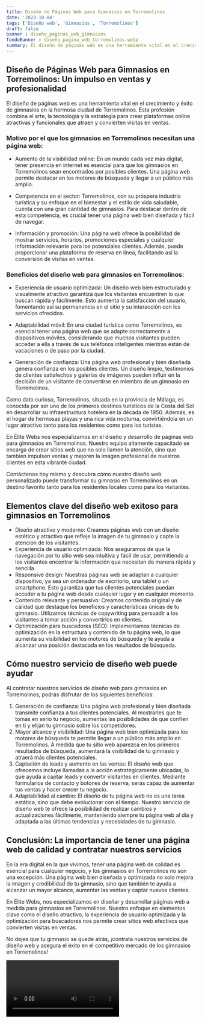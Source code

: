 ```yaml
---
title: Diseño de Páginas Web para Gimnasios en Torremolinos
date: '2023-10-04'
tags: ['Diseño web', 'Gimnasios', 'Torremolinos']
draft: false
banner : diseño_paginas_web_gimnasios
fondoBanner : diseño_pagina_web_torremolinos.webp
summary: El diseño de páginas web es una herramienta vital en el crecimiento y éxito de gimnasios en la hermosa ciudad de Torremolinos. Esta profesión combina el arte, la tecnología y la estrategia para crear plataformas online atractivas y funcionales que atraen y convierten visitas en ventas.
---
```


## Diseño de Páginas Web para Gimnasios en Torremolinos: Un impulso en ventas y profesionalidad

El diseño de páginas web es una herramienta vital en el crecimiento y éxito de gimnasios en la hermosa ciudad de Torremolinos. Esta profesión combina el arte, la tecnología y la estrategia para crear plataformas online atractivas y funcionales que atraen y convierten visitas en ventas.

### Motivo por el que los gimnasios en Torremolinos necesitan una página web:
- Aumento de la visibilidad online: En un mundo cada vez más digital, tener presencia en internet es esencial para que los gimnasios en Torremolinos sean encontrados por posibles clientes. Una página web permite destacar en los motores de búsqueda y llegar a un público más amplio.

- Competencia en el sector: Torremolinos, con su próspera industria turística y su enfoque en el bienestar y el estilo de vida saludable, cuenta con una gran cantidad de gimnasios. Para destacar dentro de esta competencia, es crucial tener una página web bien diseñada y fácil de navegar.

- Información y promoción: Una página web ofrece la posibilidad de mostrar servicios, horarios, promociones especiales y cualquier información relevante para los potenciales clientes. Además, puede proporcionar una plataforma de reserva en línea, facilitando así la conversión de visitas en ventas.

### Beneficios del diseño web para gimnasios en Torremolinos:
- Experiencia de usuario optimizada: Un diseño web bien estructurado y visualmente atractivo garantiza que los visitantes encuentren lo que buscan rápida y fácilmente. Esto aumenta la satisfacción del usuario, fomentando así su permanencia en el sitio y su interacción con los servicios ofrecidos.

- Adaptabilidad móvil: En una ciudad turística como Torremolinos, es esencial tener una página web que se adapte correctamente a dispositivos móviles, considerando que muchos visitantes pueden acceder a ella a través de sus teléfonos inteligentes mientras están de vacaciones o de paso por la ciudad.

- Generación de confianza: Una página web profesional y bien diseñada genera confianza en los posibles clientes. Un diseño limpio, testimonios de clientes satisfechos y galerías de imágenes pueden influir en la decisión de un visitante de convertirse en miembro de un gimnasio en Torremolinos.

Como dato curioso, Torremolinos, situada en la provincia de Málaga, es conocida por ser uno de los primeros destinos turísticos de la Costa del Sol en desarrollar su infraestructura hotelera en la década de 1950. Además, es el hogar de hermosas playas y una rica vida nocturna, convirtiéndola en un lugar atractivo tanto para los residentes como para los turistas.

En Élite Webs nos especializamos en el diseño y desarrollo de páginas web para gimnasios en Torremolinos. Nuestro equipo altamente capacitado se encarga de crear sitios web que no solo llamen la atención, sino que también impulsen ventas y mejoren la imagen profesional de nuestros clientes en esta vibrante ciudad.

Contáctenos hoy mismo y descubra cómo nuestro diseño web personalizado puede transformar su gimnasio en Torremolinos en un destino favorito tanto para los residentes locales como para los visitantes.

<GifSeo />

<Cta />

## Elementos clave del diseño web exitoso para gimnasios en Torremolinos

- Diseño atractivo y moderno: Creamos páginas web con un diseño estético y atractivo que refleje la imagen de tu gimnasio y capte la atención de los visitantes.
- Experiencia de usuario optimizada: Nos aseguramos de que la navegación por tu sitio web sea intuitiva y fácil de usar, permitiendo a los visitantes encontrar la información que necesitan de manera rápida y sencilla.
- Responsive design: Nuestras páginas web se adaptan a cualquier dispositivo, ya sea un ordenador de escritorio, una tablet o un smartphone. Esto garantiza que tus clientes potenciales puedan acceder a tu página web desde cualquier lugar y en cualquier momento.
- Contenido relevante y persuasivo: Creamos contenido original y de calidad que destaque los beneficios y características únicas de tu gimnasio. Utilizamos técnicas de copywriting para persuadir a los visitantes a tomar acción y convertirlos en clientes.
- Optimización para buscadores (SEO): Implementamos técnicas de optimización en la estructura y contenido de tu página web, lo que aumenta su visibilidad en los motores de búsqueda y te ayuda a alcanzar una posición destacada en los resultados de búsqueda.

## Cómo nuestro servicio de diseño web puede ayudar

Al contratar nuestros servicios de diseño web para gimnasios en Torremolinos, podrás disfrutar de los siguientes beneficios:

1. Generación de confianza: Una página web profesional y bien diseñada transmite confianza a tus clientes potenciales. Al mostrarles que te tomas en serio tu negocio, aumentas las posibilidades de que confíen en ti y elijan tu gimnasio sobre los competidores.
2. Mayor alcance y visibilidad: Una página web bien optimizada para los motores de búsqueda te permite llegar a un público más amplio en Torremolinos. A medida que tu sitio web aparezca en los primeros resultados de búsqueda, aumentará la visibilidad de tu gimnasio y atraerá más clientes potenciales.
3. Captación de leads y aumento en las ventas: El diseño web que ofrecemos incluye llamadas a la acción estratégicamente ubicadas, lo que ayuda a captar leads y convertir visitantes en clientes. Mediante formularios de contacto y botones de reserva, serás capaz de aumentar tus ventas y hacer crecer tu negocio.
4. Adaptabilidad al cambio: El diseño de tu página web no es una tarea estática, sino que debe evolucionar con el tiempo. Nuestro servicio de diseño web te ofrece la posibilidad de realizar cambios y actualizaciones fácilmente, manteniendo siempre tu página web al día y adaptada a las últimas tendencias y necesidades de tu gimnasio.

## Conclusión: La importancia de tener una página web de calidad y contratar nuestros servicios

En la era digital en la que vivimos, tener una página web de calidad es esencial para cualquier negocio, y los gimnasios en Torremolinos no son una excepción. Una página web bien diseñada y optimizada no solo mejora la imagen y credibilidad de tu gimnasio, sino que también te ayuda a alcanzar un mayor alcance, aumentar las ventas y captar nuevos clientes.

En Élite Webs, nos especializamos en diseñar y desarrollar páginas web a medida para gimnasios en Torremolinos. Nuestro enfoque en elementos clave como el diseño atractivo, la experiencia de usuario optimizada y la optimización para buscadores nos permite crear sitios web efectivos que convierten visitas en ventas.

No dejes que tu gimnasio se quede atrás, ¡contrata nuestros servicios de diseño web y asegura el éxito en el competitivo mercado de los gimnasios en Torremolinos!

<Video />

<CtaBot job='Gimnasios' city='Torremolinos'/>

<Gmaps query='Torremolinos+españa+maps' />